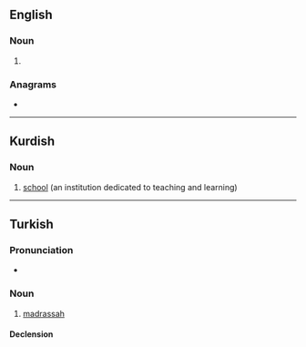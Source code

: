 ==English==

===Noun===
{{en-noun}}

# {{alt form|madrasah|lang=en}}

===Anagrams===
* {{anagrams|en|a=deeemrs|deemers|demerse|emersed|redeems}}

----

==Kurdish==

===Noun===
{{ku-noun|g=f}}

# [[school]] (an institution dedicated to teaching and learning)

----

==Turkish==

===Pronunciation===
* {{IPA|[mɛd.ˈɾɛ.sɛ]|lang=tr}}

===Noun===
{{tr-noun|yi|ler}}

# [[madrassah]]

====Declension====
{{tr-infl-noun-v|e|poss=1}}